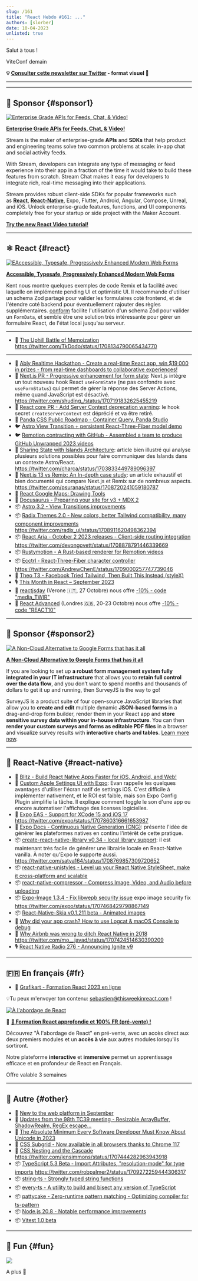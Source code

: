 ```yaml
---
slug: /161
title: "React Hebdo #161: ..."
authors: [slorber]
date: 10-04-2023
unlisted: true
---
```


Salut à tous !

ViteConf demain

<Todo />

<!-- truncate -->

**💡 [Consulter cette newsletter sur Twitter](https://slo.im/thread) - format visuel 🎨**

---


<Support />

---

## 💸 Sponsor {#sponsor1}

[![Enterprise Grade APIs for Feeds, Chat, & Video!](/emails/issues/153/stream.jpg)](https://getstream.io/video/voice-calling/?utm_source=thisweekinreact&utm_medium=sponsorship&utm_content=&utm_campaign=thisweekinreact_July2023_video_klmh22)

[**Enterprise Grade APIs for Feeds, Chat, & Video!**](https://getstream.io/video/docs/react/?utm_source=thisweekinreact&utm_medium=sponsorship&utm_content=&utm_campaign=thisweekinreact_July2023_video_klmh22)

Stream is the maker of enterprise-grade **APIs** and **SDKs** that help product and engineering teams solve two common problems at scale: in-app chat and social activity feeds.

With Stream, developers can integrate any type of messaging or feed experience into their app in a fraction of the time it would take to build these features from scratch. Stream Chat makes it easy for developers to integrate rich, real-time messaging into their applications.

Stream provides robust client-side SDKs for popular frameworks such as [**React**](https://getstream.io/chat/sdk/react/?utm_source=thisweekinreact&utm_medium=sponsorship&utm_content=&utm_campaign=thisweekinreact_July2023_video_klmh22), [**React-Native**](https://getstream.io/chat/sdk/react-native/?utm_source=thisweekinreact&utm_medium=sponsorship&utm_content=&utm_campaign=thisweekinreact_July2023_video_klmh22), Expo, Flutter, Android, Angular, Compose, Unreal, and iOS.
Unlock enterprise-grade features, functions, and UI components completely free for your startup or side project with the Maker Account.

[**Try the new React Video tutorial!**](https://getstream.io/video/docs/react/?utm_source=thisweekinreact&utm_medium=sponsorship&utm_content=&utm_campaign=thisweekinreact_July2023_video_klmh22)

---

## ⚛️ React {#react}

[![EAccessible, Typesafe, Progressively Enhanced Modern Web Forms](/emails/issues/161/epicweb.jpg)](https://www.epicweb.dev/accessible-typesafe-progressively-enhanced-modern-web-forms)

[**Accessible, Typesafe, Progressively Enhanced Modern Web Forms**](https://www.epicweb.dev/accessible-typesafe-progressively-enhanced-modern-web-forms)

Kent nous montre quelques exemples de code Remix et la facilité avec laquelle on implémente pending UI et optimistic UI. Il recommande d'utiliser un schema Zod partagé pour valider les formulaires coté frontend, et de l'étendre coté backend pour éventuellement rajouter des règles supplémentaires. [conform](https://conform.guide/) facilite l'utilisation d'un schema Zod pour valider un `FormData`, et semble être une solution très intéressante pour gérer un formulaire React, de l'état local jusqu'au serveur.

---

- 📜 [The Uphill Battle of Memoization](https://tkdodo.eu/blog/the-uphill-battle-of-memoization) https://twitter.com/TkDodo/status/1708134790065434770

---

- 💸 [Ably Realtime Hackathon - Create a real-time React app, win $19,000 in prizes - from real-time dashboards to collaborative experiences!](https://ably.devpost.com/?utm_campaign=23-hackathon&utm_source=thisweekinreact&utm_medium=referral)
- 👀 [Next.js PR - Progressive enhancement for form state](https://github.com/vercel/next.js/pull/55584): Next.js intègre un tout nouveau hook React `useFormState` (ne pas confondre avec `useFormStatus`) qui permet de gérer la réponse des Server Actions, même quand JavaScript est désactivé. https://twitter.com/shuding_/status/1707191832625455219
- 👀 [React core PR - Add Server Context deprecation warning](https://github.com/facebook/react/pull/27424): le hook secret `createServerContext` est déprécié et va être retiré.
- 👀 [Panda CSS Public Roadmap - Container Query, Panda Studio](https://panda-css.canny.io/)
- 🐦 [Astro View Transition + persistent React-Three-Fiber model demo](https://twitter.com/astrodotbuild/status/1707918024471355406)
- 🐦 [Remotion contracting with GitHub - Assembled a team to produce GitHub Unwrapped 2023 videos](https://twitter.com/Remotion/status/1707664519403614323)
- 📜 [Sharing State with Islands Architecture](https://frontendatscale.com/blog/islands-architecture-state/): article bien illustré qui analyse plusieurs solutions possibles pour faire communiquer des Islands dans un contexte Astro/React. https://twitter.com/charca/status/1703833449789096397
- 📜 [Next.js 13 vs Remix: An In-depth case study](https://prateeksurana.me/blog/nextjs-13-vs-remix-an-in-depth-case-study/): un article exhaustif et bien documenté qui compare Next.js et Remix sur de nombreux aspects. https://twitter.com/psuranas/status/1708720241059180787
- 📜 [React Google Maps: Drawing Tools](https://sudolabs.com/insights/react-google-maps-drawing-tools)
- 📜 [Docusaurus - Preparing your site for v3 + MDX 2](https://docusaurus.io/blog/preparing-your-site-for-docusaurus-v3)
- 📦 [Astro 3.2 - View Transitions improvements](https://astro.build/blog/astro-320/)
- 📦 [Radix Themes 2.0 - New colors, better Tailwind compatibility, many component improvements](https://www.radix-ui.com/themes/docs/overview/releases#200) https://twitter.com/radix_ui/status/1708911620498362394
- 📦 [React Aria - October 2 2023 releases - Client-side routing integration](https://react-spectrum.adobe.com/releases/2023-10-02.html) https://twitter.com/devongovett/status/1708878791446339669
- 📦 [Rustymotion - A Rust-based renderer for Remotion videos](https://github.com/clearlysid/rustymotion)
- 📦 [Ecctrl - React-Three-Fiber character controller](https://github.com/pmndrs/ecctrl) https://twitter.com/AndrewChenE/status/1709000257747739046
- 🎥 [Theo T3 - Facebook Tried Tailwind, Then Built This Instead (styleX)](https://www.youtube.com/watch?v=PHV94q7BivI)
- 🎙️ [This Month in React – September 2023](https://podcasters.spotify.com/pod/show/reactiflux/episodes/This-Month-in-React--September-2023-e29vb6o)
- 👥 [reactjsday](https://2023.reactjsday.it/) (Verone 🇮🇹, 27 Octobre) nous offre [\-10% - code "media_TWIR"](https://ti.to/grusp/reactjsday-2023/discount/media_TWIR)
- 👥 [React Advanced](https://reactadvanced.com/?utm_source=email&utm_medium=thisweekinreact) (Londres 🇬🇧, 20-23 Octobre) nous offre [\-10% - code "REACT10"](https://ti.to/gitnation/react-advanced-london-2023/discount/REACT10)

<SubscribeFormEmbed placement="middle" />

---

## 💸 Sponsor {#sponsor2}

[![A Non-Cloud Alternative to Google Forms that has it all](/emails/issues/155/surveyjs.jpg)](https://surveyjs.io/?utm_source=thisweekinreact&utm_medium=email)

**[A Non-Cloud Alternative to Google Forms that has it all](https://surveyjs.io/?utm_source=thisweekinreact&utm_medium=email)**

If you are looking to set up **a robust form management system fully integrated in your IT infrastructure** that allows you to **retain full control over the data flow**, and you don’t want to spend months and thousands of dollars to get it up and running, then SurveyJS is the way to go!

SurveyJS is a product suite of four open-source JavaScript libraries that allow you to **create and edit** multiple dynamic **JSON-based forms** in a drag-and-drop form builder, render them in your React app and **store sensitive survey data within your in-house infrastructure**. You can then **render your custom surveys and forms as editable PDF files** in a browser and visualize survey results with **interactive charts and tables**. [Learn more now](https://surveyjs.io/?utm_source=thisweekinreact&utm_medium=email).

---

## 📱 React-Native {#react-native}

- 💸 [Blitz - Build React Native Apps Faster for iOS, Android, and Web!](https://www.blitz-rn.com/)
- 📜 [Custom Apple Settings UI with Expo](https://evanbacon.dev/blog/apple-settings): Evan rappelle les quelques avantages d'utiliser l'écran natif de settings iOS. C'est difficile à implémenter nativement, et le ROI est faible, mais son Expo Config Plugin simplifie la tâche. Il explique comment toggle le son d'une app ou encore automatiser l'affichage des licenses logicielles.
- 📜 [Expo EAS - Support for XCode 15 and iOS 17](https://expo.dev/changelog/2023/09-28-new-xcode-ios) https://twitter.com/expo/status/1707860316661653987
- 📖 [Expo Docs - Continuous Native Generation (CNG)](https://docs.expo.dev/workflow/continuous-native-generation/): présente l'idée de générer les plateformes natives en continu l'intérêt de cette pratique.
- 📦 [create-react-native-library v0.34 - local library support](https://github.com/callstack/react-native-builder-bob/releases/tag/create-react-native-library%400.34.0): il est maintenant très facile de générer une librairie locale en React-Native vanilla. À noter qu'Expo le supporte aussi. https://twitter.com/satya164/status/1708769857309720652
- 📦 [react-native-unistyles - Level up your React Native StyleSheet, make it cross-platform and scalable](https://github.com/jpudysz/react-native-unistyles)
- 📦 [react-native-compressor - Compress Image, Video, and Audio before uploading](https://github.com/numandev1/react-native-compressor)
- 📦 [Expo-Image 1.3.4 - Fix libwepb security issue](https://expo.dev/changelog/2023/09-29-libwebp) expo image security fix https://twitter.com/expo/status/1707468429798867149
- 📦 [React-Native-Skia v0.1.211 beta - Animated images](https://shopify.github.io/react-native-skia/docs/animated-images/)
- 🎥 [Why did your app crash? How to use Logcat & macOS Console to debug](https://www.youtube.com/watch?v=LvCci4Bwmpc)
- 🎥 [Why Airbnb was wrong to ditch React Native in 2018](https://www.youtube.com/watch?v=RwUQnfcxH0o) https://twitter.com/mo__javad/status/1707424514630390209
- 🎙 [React Native Radio 276 - Announcing Ignite v9](https://reactnativeradio.com/episodes/rnr-276-announcing-ignite-v9-expresso)

<Todo />

---

## 🇫🇷 En français {#fr}

- 🎥 [Grafikart - Formation React 2023 en ligne](https://www.youtube.com/watch?v=hhe6Xb4Em5U)

💡Tu peux m'envoyer ton contenu: [sebastien@thisweekinreact.com](mailto:sebastien@thisweekinreact.com?subject=Contenu%20en%20fran%C3%A7ais) !

[![À l'abordage de React](/emails/issues/160/a-l-abordage-de-react.jpg)](https://react.codingcrew.dev/?utm_source=thisweekinreact&utm_id=twir-27092023)

💸 **[🚀 Formation React approfondie et 100% FR (pré-vente) !](https://react.codingcrew.dev/?utm_source=thisweekinreact&utm_id=twir-27092023)**

Découvrez "À l'abordage de React" en pré-vente, avec un accès direct aux deux premiers modules et un **accès à vie** aux autres modules lorsqu'ils sortiront.

Notre plateforme **interactive** et **immersive** permet un apprentissage efficace et en profondeur de React en Français.

Offre valable 3 semaines

---

## 🔀 Autre {#other}

- 📜 [New to the web platform in September](https://web.dev/web-platform-09-2023/)
- 📜 [Updates from the 98th TC39 meeting - Resizable ArrayBuffer, ShadowRealm, RegEx escape...](https://dev.to/hemanth/updates-from-the-98th-tc39-meeting-1lcf)
- 📜 [The Absolute Minimum Every Software Developer Must Know About Unicode in 2023](https://tonsky.me/blog/unicode/)
- 📜 [CSS Subgrid - Now available in all browsers thanks to Chrome 117](https://web.dev/css-subgrid/)
- 📜 [CSS Nesting and the Cascade](https://webkit.org/blog/14571/css-nesting-and-the-cascade/) https://twitter.com/jensimmons/status/1707444282963943918
- 📦 [TypeScript 5.3 Beta - Import Attributes, "resolution-mode" for type imports](https://devblogs.microsoft.com/typescript/announcing-typescript-5-3-beta/) https://twitter.com/robpalmer2/status/1709272259444306317
- 📦 [string-ts - Strongly typed string functions](https://github.com/gustavoguichard/string-ts)
- 📦 [every-ts - A utility to build and bisect any version of TypeScript](https://github.com/jakebailey/every-ts)
- 📦 [pattycake - Zero-runtime pattern matching - Optimizing compiler for ts-pattern](https://github.com/aidenybai/pattycake)
- 📦 [Node.js 20.8 - Notable performance improvements](https://nodejs.org/en/blog/release/v20.8.0)
- 📦 [Vitest 1.0 beta](https://github.com/vitest-dev/vitest/releases/tag/v1.0.0-beta.0)

---

## 🤭 Fun {#fun}

[![](/emails/issues/161/meme.jpg)](https://twitter.com/creatine_cycle/status/1706912311309652159)

A plus 👋
